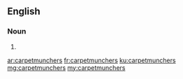 {{also|carpet munchers}}
==English==

===Noun===
{{head|en|noun plural form}}

# {{plural of|carpetmuncher|lang=en}}

[[ar:carpetmunchers]]
[[fr:carpetmunchers]]
[[ku:carpetmunchers]]
[[mg:carpetmunchers]]
[[my:carpetmunchers]]
